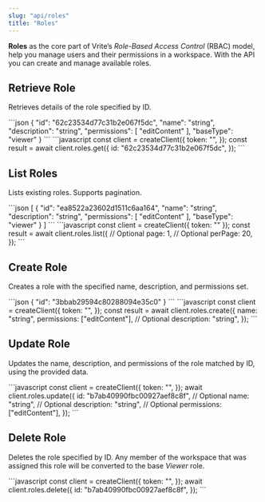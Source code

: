 ```yaml
---
slug: "api/roles"
title: "Roles"
---
```


**Roles** as the core part of Vrite’s _Role-Based Access Control_ (RBAC) model, help you manage users and their permissions in a workspace. With the API you can create and manage available roles.

## Retrieve Role

Retrieves details of the role specified by ID.

<EndpointCard method="GET" endpoint="/roles">
  <ResponseExample>
    ```json
    {
      "id": "62c23534d77c31b2e067f5dc",
      "name": "string",
      "description": "string",
      "permissions": [
        "editContent"
      ],
      "baseType": "viewer"
    }
    ```
  </ResponseExample>
  
  <RequestExample label="JavaScript">
    ```javascript
    const client = createClient({
      token: "<API_TOKEN>",
    });
    const result = await client.roles.get({
      id: "62c23534d77c31b2e067f5dc",
    });
    ```
  </RequestExample>
</EndpointCard>

## List Roles

Lists existing roles. Supports pagination.

<EndpointCard method="GET" endpoint="/roles/list">
  <ResponseExample>
    ```json
    [
      {
        "id": "ea8522a23602d1511c6aa164",
        "name": "string",
        "description": "string",
        "permissions": [
          "editContent"
        ],
        "baseType": "viewer"
      }
    ]
    ```
  </ResponseExample>
  
  <RequestExample label="JavaScript">
    ```javascript
    const client = createClient({
      token: "<API_TOKEN>"
    });
    const result = await client.roles.list({
      // Optional
      page: 1,
      // Optional
      perPage: 20,
    });
    ```
  </RequestExample>
</EndpointCard>

## Create Role

Creates a role with the specified name, description, and permissions set.

<EndpointCard method="POST" endpoint="/roles">
  <ResponseExample>
    ```json
    {
      "id": "3bbab29594c80288094e35c0"
    }
    ```
  </ResponseExample>
  
  <RequestExample label="JavaScript">
    ```javascript
    const client = createClient({
      token: "<API_TOKEN>",
    });
    const result = await client.roles.create({
      name: "string",
      permissions: ["editContent"],
      // Optional
      description: "string",
    });
    ```
  </RequestExample>
</EndpointCard>

## Update Role

Updates the name, description, and permissions of the role matched by ID, using the provided data.

<EndpointCard method="PUT" endpoint="/roles">
  <RequestExample label="JavaScript">
    ```javascript
    const client = createClient({
      token: "<API_TOKEN>",
    });
    await client.roles.update({
      id: "b7ab40990fbc00927aef8c8f",
      // Optional
      name: "string",
      // Optional
      description: "string",
      // Optional
      permissions: ["editContent"],
    });
    ```
  </RequestExample>
</EndpointCard>

## Delete Role

Deletes the role specified by ID. Any member of the workspace that was assigned this role will be converted to the base _Viewer_ role.

<EndpointCard method="DELETE" endpoint="/roles">
  <RequestExample label="JavaScript">
    ```javascript
    const client = createClient({
      token: "<API_TOKEN>",
    });
    await client.roles.delete({
      id: "b7ab40990fbc00927aef8c8f",
    });
    ```
  </RequestExample>
</EndpointCard>
